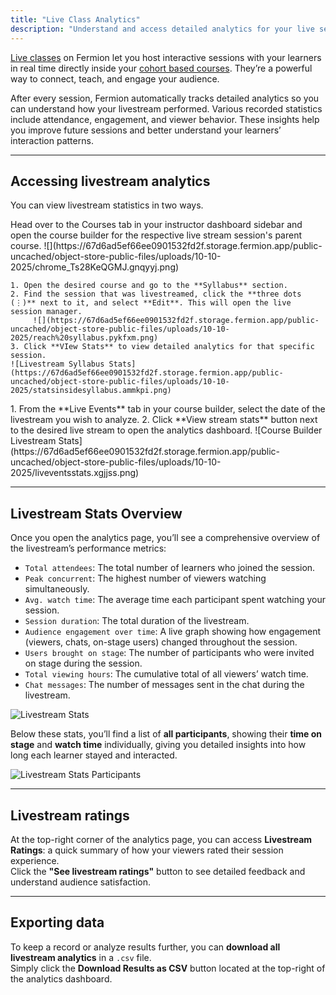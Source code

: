 ```yaml
---
title: "Live Class Analytics"
description: "Understand and access detailed analytics for your live sessions, including attendance, engagement, and performance insights."
---
```


[Live classes](/live-classes/what-are-live-classes) on Fermion let you host interactive sessions with your learners in real time directly inside your [cohort based courses](/setting-up-course/prerequisites#what-is-a-cohort-based-course%3F). They’re a powerful way to connect, teach, and engage your audience.

After every session, Fermion automatically tracks detailed analytics so you can understand how your livestream performed. Various recorded statistics include attendance, engagement, and viewer behavior. These insights help you improve future sessions and better understand your learners’ interaction patterns.  

---

## Accessing livestream analytics

You can view livestream statistics in two ways.

<Steps>

  <Step title="Open course builder">
  Head over to the Courses tab in your instructor dashboard sidebar and open the course builder for the respective live stream session's parent course.
  ![](https://67d6ad5ef66ee0901532fd2f.storage.fermion.app/public-uncached/object-store-public-files/uploads/10-10-2025/chrome_Ts28KeQGMJ.gnqyyj.png)
  </Step>

  <Step title="Access via syllabus">
    
    1. Open the desired course and go to the **Syllabus** section.  
    2. Find the session that was livestreamed, click the **three dots (⋮)** next to it, and select **Edit**. This will open the live session manager.
         ![](https://67d6ad5ef66ee0901532fd2f.storage.fermion.app/public-uncached/object-store-public-files/uploads/10-10-2025/reach%20syllabus.pykfxm.png) 
    3. Click **VIew Stats** to view detailed analytics for that specific session.  
    ![Livestream Syllabus Stats](https://67d6ad5ef66ee0901532fd2f.storage.fermion.app/public-uncached/object-store-public-files/uploads/10-10-2025/statsinsidesyllabus.ammkpi.png)
  </Step>

  <Step title="Access via Course Builder">  
    1. From the **Live Events** tab in your course builder, select the date of the livestream you wish to analyze.  
    2. Click **View stream stats** button next to the desired live stream to open the analytics dashboard.  
    ![Course Builder Livestream Stats](https://67d6ad5ef66ee0901532fd2f.storage.fermion.app/public-uncached/object-store-public-files/uploads/10-10-2025/liveventsstats.xgjjss.png)
  </Step>

</Steps>

---

## Livestream Stats Overview

Once you open the analytics page, you’ll see a comprehensive overview of the livestream’s performance metrics:

- `Total attendees`: The total number of learners who joined the session.  
- `Peak concurrent`: The highest number of viewers watching simultaneously.  
- `Avg. watch time`: The average time each participant spent watching your session.  
- `Session duration`: The total duration of the livestream.  
- `Audience engagement over time`: A live graph showing how engagement (viewers, chats, on-stage users) changed throughout the session.  
- `Users brought on stage`: The number of participants who were invited on stage during the session.  
- `Total viewing hours`: The cumulative total of all viewers’ watch time.  
- `Chat messages`: The number of messages sent in the chat during the livestream.  


![Livestream Stats](https://67d6ad5ef66ee0901532fd2f.storage.fermion.app/public-uncached/object-store-public-files/uploads/10-10-2025/chrome_6WVsGnfPeF.wzjvcj.png)

Below these stats, you’ll find a list of **all participants**, showing their **time on stage** and **watch time** individually, giving you detailed insights into how long each learner stayed and interacted.


![Livestream Stats Participants](https://67d6ad5ef66ee0901532fd2f.storage.fermion.app/public-uncached/object-store-public-files/uploads/10-10-2025/srrJ8PaO6a.hzagnm.png)

---

## Livestream ratings

At the top-right corner of the analytics page, you can access **Livestream Ratings**:  a quick summary of how your viewers rated their session experience.  
Click the **"See livestream ratings"** button to see detailed feedback and understand audience satisfaction.

---

## Exporting data

To keep a record or analyze results further, you can **download all livestream analytics** in a `.csv` file.  
Simply click the **Download Results as CSV** button located at the top-right of the analytics dashboard.


